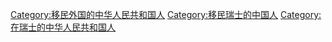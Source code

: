 [[Category:移民外国的中华人民共和国人|Category:移民外国的中华人民共和国人]]
[[Category:移民瑞士的中国人|Category:移民瑞士的中国人]]
[[Category:在瑞士的中华人民共和国人|Category:在瑞士的中华人民共和国人]]
